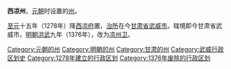 '''西凉州'''，[[元朝|元朝]]时设置的[[州|州]]。

[[至元_(忽必烈)|至元]]十五年（1278年）降[[西凉府|西凉府]]置，[[治所|治所]]在今[[甘肃省|甘肃省]][[武威市|武威市]]。辖境即今甘肃省武威市。[[明朝|明朝]][[洪武|洪武]]九年（1376年），改为[[凉州卫|凉州卫]]。

{{甘肃行政区划小作品}}
[[Category:元朝的州|Category:元朝的州]]
[[Category:明朝的州|Category:明朝的州]]
[[Category:甘肃的州|Category:甘肃的州]]
[[Category:武威行政区划史|Category:武威行政区划史]]
[[Category:1278年建立的行政区划|Category:1278年建立的行政区划]]
[[Category:1376年废除的行政区划|Category:1376年废除的行政区划]]
